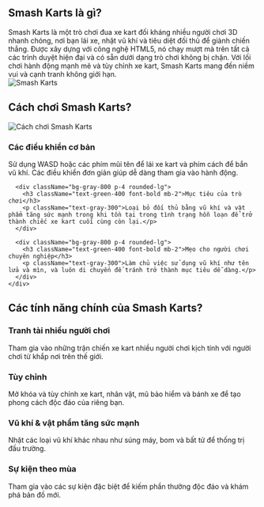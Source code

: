 ## Smash Karts là gì?
<div className="flex flex-col md:flex-row items-center gap-8">
  <div className="w-full md:w-1/2 text-xl">
    Smash Karts là một trò chơi đua xe kart đối kháng nhiều người chơi 3D nhanh chóng, nơi bạn lái xe, nhặt vũ khí và tiêu diệt đối thủ để giành chiến thắng. Được xây dựng với công nghệ HTML5, nó chạy mượt mà trên tất cả các trình duyệt hiện đại và có sẵn dưới dạng trò chơi không bị chặn. Với lối chơi hành động mạnh mẽ và tùy chỉnh xe kart, Smash Karts mang đến niềm vui và cạnh tranh không giới hạn.
  </div>
  <div className="w-full md:w-1/2 flex justify-center items-center">
    <img 
      src="/games/smash-karts/game_screenshot.webp" 
      alt="Smash Karts" 
      className="w-4/5 h-auto"
    />
  </div>
</div>

## Cách chơi Smash Karts?
<div className="flex flex-col md:flex-row items-center gap-8">
  <div className="w-full md:w-1/2">
    <img 
      src="/games/smash-karts/game_screenshot.webp" 
      alt="Cách chơi Smash Karts" 
      className="w-4/5 h-auto mx-auto"
    />
  </div>
  <div className="w-full md:w-1/2">
    <div className="grid grid-cols-1 gap-4 mt-0">
      <div className="bg-gray-800 p-4 rounded-lg">
        <h3 className="text-green-400 font-bold mb-2">Các điều khiển cơ bản</h3>
        <p className="text-gray-300">
          Sử dụng WASD hoặc các phím mũi tên để lái xe kart và phím cách để bắn vũ khí. Các điều khiển đơn giản giúp dễ dàng tham gia vào hành động.
        </p>
      </div>

      <div className="bg-gray-800 p-4 rounded-lg">
        <h3 className="text-green-400 font-bold mb-2">Mục tiêu của trò chơi</h3>
        <p className="text-gray-300">Loại bỏ đối thủ bằng vũ khí và vật phẩm tăng sức mạnh trong khi tồn tại trong tình trạng hỗn loạn để trở thành chiếc xe kart cuối cùng còn lại.</p>
      </div>

      <div className="bg-gray-800 p-4 rounded-lg">
        <h3 className="text-green-400 font-bold mb-2">Mẹo cho người chơi chuyên nghiệp</h3>
        <p className="text-gray-300">Làm chủ việc sử dụng vũ khí như tên lửa và mìn, và luôn di chuyển để tránh trở thành mục tiêu dễ dàng.</p>
      </div>
    </div>
  </div>
</div>

## Các tính năng chính của Smash Karts?
<div className="grid grid-cols-1 md:grid-cols-2 gap-4">
  <div className="bg-gray-800 p-4 rounded-lg">
    <h3 className="text-green-400 font-bold mb-2">Tranh tài nhiều người chơi</h3>
    <p className="text-gray-300">Tham gia vào những trận chiến xe kart nhiều người chơi kịch tính với người chơi từ khắp nơi trên thế giới.</p>
  </div>

  <div className="bg-gray-800 p-4 rounded-lg">
    <h3 className="text-green-400 font-bold mb-2">Tùy chỉnh</h3>
    <p className="text-gray-300">Mở khóa và tùy chỉnh xe kart, nhân vật, mũ bảo hiểm và bánh xe để tạo phong cách độc đáo của riêng bạn.</p>
  </div>

  <div className="bg-gray-800 p-4 rounded-lg">
    <h3 className="text-green-400 font-bold mb-2">Vũ khí & vật phẩm tăng sức mạnh</h3>
    <p className="text-gray-300">Nhặt các loại vũ khí khác nhau như súng máy, bom và bất tử để thống trị đấu trường.</p>
  </div>

  <div className="bg-gray-800 p-4 rounded-lg">
    <h3 className="text-green-400 font-bold mb-2">Sự kiện theo mùa</h3>
    <p className="text-gray-300">Tham gia vào các sự kiện đặc biệt để kiếm phần thưởng độc đáo và khám phá bản đồ mới.</p>
  </div>
</div>
